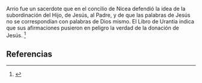Arrio fue un sacerdote que en el concilio de Nicea defendió la idea de la subordinación del Hijo, de Jesús, al Padre, y de que las palabras de Jesús no se correspondían con palabras de Dios mismo. El Libro de Urantia indica que sus afirmaciones pusieron en peligro la verdad de la donación de Jesús. <ref name="n0">{{lib|LU|195|0|18}}</ref> 

== Referencias ==

<references/>
